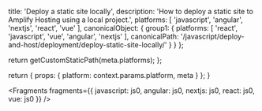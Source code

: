 
  title: 'Deploy a static site locally',
  description: 'How to deploy a static site to Amplify Hosting using a local project.',
  platforms: [
    'javascript',
    'angular',
    'nextjs',
    'react',
    'vue'
  ],
  canonicalObject: {
    group1: {
      platforms: [
        'react',
        'javascript',
        'vue',
        'angular',
        'nextjs'
      ],
      canonicalPath: '/javascript/deploy-and-host/deployment/deploy-static-site-locally/'
    }
  }
};

  return getCustomStaticPath(meta.platforms);
};

  return {
    props: {
      platform: context.params.platform,
      meta
    }
  };
}


<Fragments
  fragments={{
    javascript: js0,
    angular: js0,
    nextjs: js0,
    react: js0,
    vue: js0
  }}
/>
